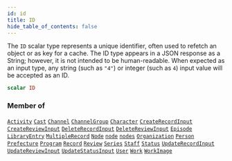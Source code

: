 ```yaml
---
id: id
title: ID
hide_table_of_contents: false
---
```








The `ID` scalar type represents a unique identifier, often used to refetch an object or as key for a cache. The ID type appears in a JSON response as a String; however, it is not intended to be human-readable. When expected as an input type, any string (such as `"4"`) or integer (such as `4`) input value will be accepted as an ID.

```graphql
scalar ID
```




### Member of

[`Activity`](/docs/graphql-api/beta/reference/objects/activity)  <Badge class="secondary" text="object"/><Bullet />[`Cast`](/docs/graphql-api/beta/reference/objects/cast)  <Badge class="secondary" text="object"/><Bullet />[`Channel`](/docs/graphql-api/beta/reference/objects/channel)  <Badge class="secondary" text="object"/><Bullet />[`ChannelGroup`](/docs/graphql-api/beta/reference/objects/channel-group)  <Badge class="secondary" text="object"/><Bullet />[`Character`](/docs/graphql-api/beta/reference/objects/character)  <Badge class="secondary" text="object"/><Bullet />[`CreateRecordInput`](/docs/graphql-api/beta/reference/inputs/create-record-input)  <Badge class="secondary" text="input"/><Bullet />[`CreateReviewInput`](/docs/graphql-api/beta/reference/inputs/create-review-input)  <Badge class="secondary" text="input"/><Bullet />[`DeleteRecordInput`](/docs/graphql-api/beta/reference/inputs/delete-record-input)  <Badge class="secondary" text="input"/><Bullet />[`DeleteReviewInput`](/docs/graphql-api/beta/reference/inputs/delete-review-input)  <Badge class="secondary" text="input"/><Bullet />[`Episode`](/docs/graphql-api/beta/reference/objects/episode)  <Badge class="secondary" text="object"/><Bullet />[`LibraryEntry`](/docs/graphql-api/beta/reference/objects/library-entry)  <Badge class="secondary" text="object"/><Bullet />[`MultipleRecord`](/docs/graphql-api/beta/reference/objects/multiple-record)  <Badge class="secondary" text="object"/><Bullet />[`Node`](/docs/graphql-api/beta/reference/interfaces/node)  <Badge class="secondary" text="interface"/><Bullet />[`node`](/docs/graphql-api/beta/reference/queries/node)  <Badge class="secondary" text="query"/><Bullet />[`nodes`](/docs/graphql-api/beta/reference/queries/nodes)  <Badge class="secondary" text="query"/><Bullet />[`Organization`](/docs/graphql-api/beta/reference/objects/organization)  <Badge class="secondary" text="object"/><Bullet />[`Person`](/docs/graphql-api/beta/reference/objects/person)  <Badge class="secondary" text="object"/><Bullet />[`Prefecture`](/docs/graphql-api/beta/reference/objects/prefecture)  <Badge class="secondary" text="object"/><Bullet />[`Program`](/docs/graphql-api/beta/reference/objects/program)  <Badge class="secondary" text="object"/><Bullet />[`Record`](/docs/graphql-api/beta/reference/objects/record)  <Badge class="secondary" text="object"/><Bullet />[`Review`](/docs/graphql-api/beta/reference/objects/review)  <Badge class="secondary" text="object"/><Bullet />[`Series`](/docs/graphql-api/beta/reference/objects/series)  <Badge class="secondary" text="object"/><Bullet />[`Staff`](/docs/graphql-api/beta/reference/objects/staff)  <Badge class="secondary" text="object"/><Bullet />[`Status`](/docs/graphql-api/beta/reference/objects/status)  <Badge class="secondary" text="object"/><Bullet />[`UpdateRecordInput`](/docs/graphql-api/beta/reference/inputs/update-record-input)  <Badge class="secondary" text="input"/><Bullet />[`UpdateReviewInput`](/docs/graphql-api/beta/reference/inputs/update-review-input)  <Badge class="secondary" text="input"/><Bullet />[`UpdateStatusInput`](/docs/graphql-api/beta/reference/inputs/update-status-input)  <Badge class="secondary" text="input"/><Bullet />[`User`](/docs/graphql-api/beta/reference/objects/user)  <Badge class="secondary" text="object"/><Bullet />[`Work`](/docs/graphql-api/beta/reference/objects/work)  <Badge class="secondary" text="object"/><Bullet />[`WorkImage`](/docs/graphql-api/beta/reference/objects/work-image)  <Badge class="secondary" text="object"/>



